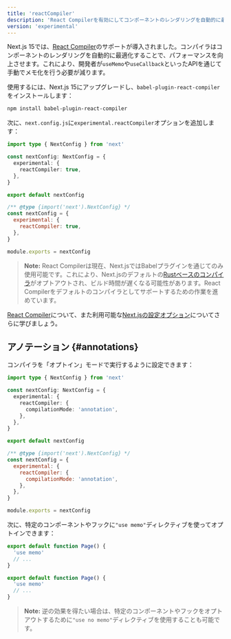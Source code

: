 ```yaml
---
title: 'reactCompiler'
description: 'React Compilerを有効にしてコンポーネントのレンダリングを自動的に最適化する'
version: 'experimental'
---
```


Next.js 15では、[React Compiler](https://react.dev/learn/react-compiler)のサポートが導入されました。コンパイラはコンポーネントのレンダリングを自動的に最適化することで、パフォーマンスを向上させます。これにより、開発者が`useMemo`や`useCallback`といったAPIを通じて手動でメモ化を行う必要が減ります。

使用するには、Next.js 15にアップグレードし、`babel-plugin-react-compiler`をインストールします：

```bash title="Terminal"
npm install babel-plugin-react-compiler
```

次に、`next.config.js`に`experimental.reactCompiler`オプションを追加します：

<Tabs>
<TabItem value="ts" label="TypeScript">

```ts title="next.config.ts" switcher
import type { NextConfig } from 'next'

const nextConfig: NextConfig = {
  experimental: {
    reactCompiler: true,
  },
}

export default nextConfig
```

</TabItem>
<TabItem value="js" label="JavaScript">

```js title="next.config.js" switcher
/** @type {import('next').NextConfig} */
const nextConfig = {
  experimental: {
    reactCompiler: true,
  },
}

module.exports = nextConfig
```

</TabItem>
</Tabs>

> **Note:** React Compilerは現在、Next.jsではBabelプラグインを通じてのみ使用可能です。これにより、Next.jsのデフォルトの[Rustベースのコンパイラ](/docs/architecture/nextjs-compiler)がオプトアウトされ、ビルド時間が遅くなる可能性があります。React Compilerをデフォルトのコンパイラとしてサポートするための作業を進めています。

[React Compiler](https://react.dev/learn/react-compiler)について、また利用可能な[Next.jsの設定オプション](https://react.dev/learn/react-compiler#usage-with-nextjs)についてさらに学びましょう。

## アノテーション {#annotations}

コンパイラを「オプトイン」モードで実行するように設定できます：

<Tabs>
<TabItem value="ts" label="TypeScript">

```ts title="next.config.ts" switcher
import type { NextConfig } from 'next'

const nextConfig: NextConfig = {
  experimental: {
    reactCompiler: {
      compilationMode: 'annotation',
    },
  },
}

export default nextConfig
```

</TabItem>
<TabItem value="js" label="JavaScript">

```js title="next.config.js" switcher
/** @type {import('next').NextConfig} */
const nextConfig = {
  experimental: {
    reactCompiler: {
      compilationMode: 'annotation',
    },
  },
}

module.exports = nextConfig
```

</TabItem>
</Tabs>

次に、特定のコンポーネントやフックに`"use memo"`ディレクティブを使ってオプトインできます：

<Tabs>
<TabItem value="ts" label="TypeScript">

```ts title="app/page.tsx" switcher
export default function Page() {
  'use memo'
  // ...
}
```

</TabItem>
<TabItem value="js" label="JavaScript">

```js title="app/page.js" switcher
export default function Page() {
  'use memo'
  // ...
}
```

</TabItem>
</Tabs>

> **Note:** 逆の効果を得たい場合は、特定のコンポーネントやフックをオプトアウトするために`"use no memo"`ディレクティブを使用することも可能です。
